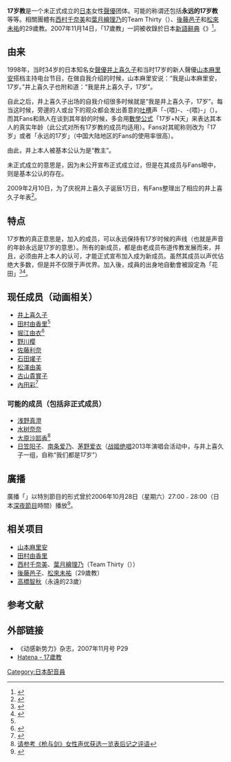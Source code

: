 '''17岁教'''是一个未正式成立的[[日本|日本]]女性[[聲優|聲優]]团体。可能的称谓还包括'''永远的17岁教'''等等。相關團體有[[西村千奈美|西村千奈美]]和[[葉月繪理乃|葉月繪理乃]]的Team Thirty（{{lang|ja|チーム30}}）、[[後藤邑子|後藤邑子]]和[[松來未祐|松來未祐]]的29歲教。2007年11月14日，「17歲教」一詞被收錄於日本[[新語|新語]][[詞典|辭典]]《{{nihongo|[[現代用語的基礎知識|現代用語的基礎知識]]|現代用語の基礎知識}}》<ref>{{cite web|url= http://www.itmedia.co.jp/news/articles/0711/14/news075.html|title= 「偽造」、「初音未來」、「薔薇麻生」收錄於現代用語的基礎知識|accessdate= 2007年11月14日|author= |date= 2007年11月14日|publisher= ITmedia|language= ja|archive-date= 2007年12月13日|archive-url= https://web.archive.org/web/20071213000836/http://www.itmedia.co.jp/news/articles/0711/14/news075.html|dead-url= no}}</ref>。

== 由来 ==
1998年，当时34岁的日本知名女[[聲優|聲優]][[井上喜久子|井上喜久子]]和当时17岁的新人聲優[[山本麻里安|山本麻里安]]搭档主持电台节目，在做自我介绍的时候，山本麻里安说：“我是山本麻里安，17岁。”井上喜久子也附和道：“我是井上喜久子，17岁”。

自此之后，井上喜久子出场的自我介绍很多时候就是“我是井上喜久子，17岁”。每当这时候，旁邊的人或台下的观众都会发出善意的[[吐槽|吐槽]]声「-{喂}-、-{喂}-」（{{lang|ja|おいおい}}）。而其Fans和熟人在谈到其年龄的时候，多会用[[數學公式|數學公式]]「17岁+N天」来表达其本人的真实年龄（此公式对所有17岁教的成员均适用）。Fans对其昵称则改为「17岁」或者「永远的17岁」（中国大陆地区的Fans的使用率很高）。

由此，井上本人被基本公认为是“教主”。

未正式成立的意思是，因为未公开宣布正式成立过，但是在其成员与Fans眼中，则是基本公认的存在。

2009年2月10日，为了庆祝井上喜久子诞辰1万日，有Fans整理出了相应的井上喜久子年表<ref>{{Cite web |url=http://d.hatena.ne.jp/YUYUKOALA/20090210/kikuko17_10000 |title=「17歳と10000日」を記念して、井上喜久子さんの「17歳教年表」を作ってみました |access-date=2009-02-10 |archive-url=https://web.archive.org/web/20090212135044/http://d.hatena.ne.jp/YUYUKOALA/20090210/kikuko17_10000 |archive-date=2009-02-12 |dead-url=yes }}</ref>。

== 特点 ==
17岁教的真正意思是，加入的成员，可以永远保持有17岁时候的声线（也就是声音的年龄永远是17岁的意思）。所有的新成员，都是由老成员布道传教发展而来，并且，必须由井上本人的认可，才能正式宣布加入成为新成员。虽然其成员以声优佔绝大多数，但是并不仅限于声优界。加入後，成員的出身地自動會被設定為「花田」<ref name="yukari">{{Cite web |url=http://seiyunews.com/modules/news/article.php?storyid=1060 |title=田村由香里2月27日生日宣言入會17歲教！ |accessdate=2007-10-25 |archive-date=2016-03-04 |archive-url=https://web.archive.org/web/20160304214507/http://seiyunews.com/modules/news/article.php?storyid=1060 |dead-url=yes }}</ref><ref>{{Cite web |url=http://news.livedoor.com/article/detail/3166841/?p=3 |script-title=ja:狂喜乱舞のアイドル声優顔出し！ダウンタウンとガチンコ勝負 |accessdate=2007-10-25 |archive-date=2019-11-29 |archive-url=https://web.archive.org/web/20191129084919/https://news.livedoor.com/article/detail/3166841/?p=3 |dead-url=no }}</ref>。

== 现任成员（动画相关） ==
*[[井上喜久子|井上喜久子]]
*[[田村由香里|田村由香里]]<ref name="yukari" />
*[[堀江由衣|堀江由衣]]<ref>{{Cite web |url=http://seiyunews.com/modules/news/article.php?storyid=1115 |title=堀江由衣17歲，請多多指教 |accessdate=2007-10-25 |archive-date=2016-03-04 |archive-url=https://web.archive.org/web/20160304194721/http://seiyunews.com/modules/news/article.php?storyid=1115 |dead-url=yes }}</ref>
*[[野川樱|野川樱]]
*[[佐藤利奈|佐藤利奈]]
*[[石田燿子|石田燿子]]
*[[松澤由美|松澤由美]]
*[[古山貴實子|古山貴實子]]
*[[內田彩|內田彩]]<ref>{{Cite web |url=https://abematimes.com/posts/5033913 |title=内田彩、念願の“17歳教”入り果たす　井上喜久子も「嬉しくて、教祖困っちゃう！」 |accessdate=2018-10-17 |archive-date=2019-08-09 |archive-url=https://web.archive.org/web/20190809035120/https://abematimes.com/posts/5033913 |dead-url=no }}</ref>
=== 可能的成员（包括非正式成员） ===
*[[浅野真澄|浅野真澄]]
*[[水树奈奈|水树奈奈]]
*[[大原沙耶香|大原沙耶香]]<ref>[http://www.pcgames.com.cn/cartoon/news/guowainews/0710/963410.html 请参考《枪与剑》女性声优获选一览表后记之评语]{{dead link|date=十一月 2017 |bot=InternetArchiveBot }}</ref>
*[[日笠阳子|日笠阳子]]、[[南条爱乃|南条爱乃]]、[[茅野爱衣|茅野爱衣]]（[[战姬绝唱|战姬绝唱]]2013年演唱会活动中，与井上喜久子一组，自称“我们都是17岁”）

== 廣播 ==
廣播「{{lang|ja|井上喜久子のどうする!? 17歳}}」以特別節目的形式曾於2006年10月28日（星期六）27:00﹣28:00（日本[[深夜動畫|深夜節目]]時間）播放<ref>{{Cite web |url=http://www.agqr.jp/modules/news2/article.php?storyid=187 |title=特別節目「井上喜久子のどうする!? 17歳」文化放送A&G DREAM SQUARE播放決定 |accessdate=2007-10-25 |archive-date=2007-10-12 |archive-url=https://web.archive.org/web/20071012213437/http://agqr.jp/modules/news2/article.php?storyid=187 |dead-url=yes }}</ref>。

== 相关项目 ==
*[[山本麻里安|山本麻里安]]
*[[田村由香里|田村由香里]]
*[[西村千奈美|西村千奈美]]、[[葉月繪理乃|葉月繪理乃]]（Team Thirty（{{lang|ja|チーム30}}））
*[[後藤邑子|後藤邑子]]、[[松來未祐|松來未祐]]（29歲教）
*[[高橋智秋|高橋智秋]]（永遠的23歲）

==参考文献==
{{reflist}}

== 外部链接 ==
*《动感新势力》杂志，2007年11月号 P29
*[http://d.hatena.ne.jp/keyword/17%BA%D0%B6%B5 Hatena - 17歲教]{{Wayback|url=http://d.hatena.ne.jp/keyword/17%BA%D0%B6%B5 |date=20190821121108 }}

[[Category:日本配音員|Category:日本配音員]]